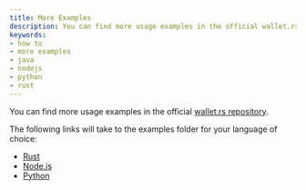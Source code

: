 ```yaml
---
title: More Examples
description: You can find more usage examples in the official wallet.rs repository.
keywords:
- how to
- more examples
- java
- nodejs
- python
- rust
---
```


You can find more usage examples in the official [wallet.rs repository](https://github.com/iotaledger/wallet.rs/tree/develop/).

The following links will take to the examples folder for your language of choice:

* [Rust](https://github.com/iotaledger/wallet.rs/tree/develop/examples)
* [Node.js](https://github.com/iotaledger/wallet.rs/tree/develop/bindings/nodejs/examples)
* [Python](https://github.com/iotaledger/wallet.rs/tree/develop/bindings/python/examples)
